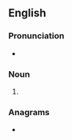 ==English==

===Pronunciation===
* {{a|RP}} {{IPA|/ˈæ.mɪlz/|lang=en}}

===Noun===
{{head|en|noun form}}

# {{plural of|amyl|lang=en}}

===Anagrams===
* {{anagrams|en|a=almsy|Almys|Lamys|Malys|lyams}}